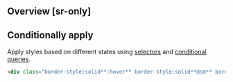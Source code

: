 ## Overview [sr-only]
<Overview/>

## Conditionally apply
Apply styles based on different states using [selectors](/guide/state-selectors) and [conditional queries](/guide/conditional-queries).
```html
<div class="border-style:solid**:hover** border-style:solid**@sm** border-style:solid**@dark** border-style:solid**@print**">…</div>
```

